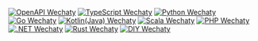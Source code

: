 <!-- import TypeScriptBadge from '../typescript/transclusions/badge.mdx' -->

[![OpenAPI Wechaty](https://img.shields.io/badge/Wechaty-OpenAPI-6a4)](../openapi/overview.mdx)
[![TypeScript Wechaty](https://img.shields.io/badge/Wechaty-TypeScript-blue)](../typescript/overview.md)
[![Python Wechaty](https://img.shields.io/badge/Wechaty-Python-blue)](../python/overview.md)
[![Go Wechaty](https://img.shields.io/badge/Wechaty-Go-7de)](../go/overview.md)
[![Kotlin(Java) Wechaty](https://img.shields.io/badge/Wechaty-Kotlin-orange)](../java/overview.md)
[![Scala Wechaty](https://img.shields.io/badge/Wechaty-Scala-890)](../scala/overview.md)
[![PHP Wechaty](https://img.shields.io/badge/Wechaty-PHP-7de)](../php/overview.md)
[![.NET Wechaty](https://img.shields.io/badge/Wechaty-.NET-blueviolet)](../dotnet/overview.md)
[![Rust Wechaty](https://img.shields.io/badge/Wechaty-Rust-f42)](../rust/overview.md)
[![DIY Wechaty](https://img.shields.io/badge/Wechaty-DIY-brightgreen)](../diy/overview.md)
